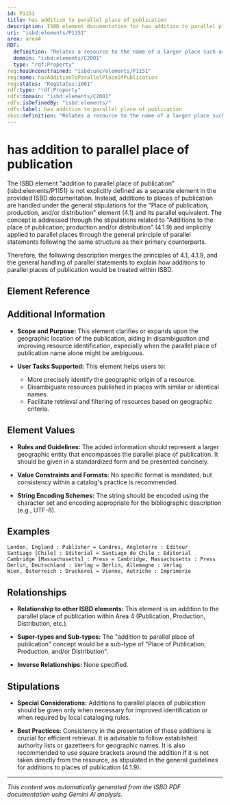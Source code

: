 ```yaml
---
id: P1151
title: has addition to parallel place of publication
description: ISBD element documentation for has addition to parallel place of publication
uri: "isbd:elements/P1151"
area: area4
RDF:
  definition: "Relates a resource to the name of a larger place such as a country, state, etc. and, if it is considered necessary for identification, the full address of the publisher, producer or distributor, in the language and script of the title proper when the name appears on the prescribed source of information for the resource in more than one language or script."
  domain: "isbd:elements/C2001"
  type: "rdf:Property"
reg:hasUnconstrained: "isbd:unc/elements/P1151"
reg:name: hasAdditionToParallelPlaceOfPublication
reg:status: "RegStatus:1001"
rdf:type: "rdf:Property"
rdfs:domain: "isbd:elements/C2001"
rdfs:isDefinedBy: "isbd:elements/"
rdfs:label: has addition to parallel place of publication
skos:definition: "Relates a resource to the name of a larger place such as a country, state, etc. and, if it is considered necessary for identification, the full address of the publisher, producer or distributor, in the language and script of the title proper when the name appears on the prescribed source of information for the resource in more than one language or script."
---
```

# has addition to parallel place of publication

The ISBD element "addition to parallel place of publication" (isbd:elements/P1151) is not explicitly defined as a separate element in the provided ISBD documentation.  Instead, additions to places of publication are handled under the general stipulations for the "Place of publication, production, and/or distribution" element (4.1) and its parallel equivalent. The concept is addressed through the stipulations related to "Additions to the place of publication, production and/or distribution" (4.1.9) and implicitly applied to parallel places through the general principle of parallel statements following the same structure as their primary counterparts.

Therefore, the following description merges the principles of 4.1, 4.1.9, and the general handling of parallel statements to explain how additions to parallel places of publication would be treated within ISBD.

## Element Reference


<ElementReference frontMatter={frontMatter} />

## Additional Information

- **Scope and Purpose:** This element clarifies or expands upon the geographic location of the publication, aiding in disambiguation and improving resource identification, especially when the parallel place of publication name alone might be ambiguous.

- **User Tasks Supported:** This element helps users to:
    - More precisely identify the geographic origin of a resource.
    - Disambiguate resources published in places with similar or identical names.
    - Facilitate retrieval and filtering of resources based on geographic criteria.



## Element Values

- **Rules and Guidelines:**  The added information should represent a larger geographic entity that encompasses the parallel place of publication. It should be given in a standardized form and be presented concisely.

- **Value Constraints and Formats:**  No specific format is mandated, but consistency within a catalog's practice is recommended.

- **String Encoding Schemes:** The string should be encoded using the character set and encoding appropriate for the bibliographic description (e.g., UTF-8).


## Examples

```
London, England : Publisher = Londres, Angleterre : Éditeur
Santiago [Chile] : Editorial = Santiago de Chile : Editorial
Cambridge [Massachusetts] : Press = Cambridge, Massachusetts : Press
Berlin, Deutschland : Verlag = Berlin, Allemagne : Verlag
Wien, Österreich : Druckerei = Vienne, Autriche : Imprimerie

```


## Relationships

- **Relationship to other ISBD elements:**  This element is an addition to the parallel place of publication within Area 4 (Publication, Production, Distribution, etc.).

- **Super-types and Sub-types:** The "addition to parallel place of publication" concept would be a sub-type of  "Place of Publication, Production, and/or Distribution".

- **Inverse Relationships:** None specified.


## Stipulations

- **Special Considerations:**  Additions to parallel places of publication should be given only when necessary for improved identification or when required by local cataloging rules.


- **Best Practices:**  Consistency in the presentation of these additions is crucial for efficient retrieval. It is advisable to follow established authority lists or gazetteers for geographic names. It is also recommended to use square brackets around the addition if it is not taken directly from the resource, as stipulated in the general guidelines for additions to places of publication (4.1.9).


---

*This content was automatically generated from the ISBD PDF documentation using Gemini AI analysis.*
